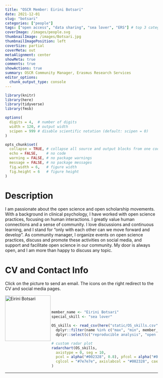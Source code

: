 ```yaml
---
title: "OSCR Member: Eirini Botsari"
date: 2021-12-01
slug: "botsari"
categories: ["people"]
tags: ["open access", "data sharing", "sea lover", "ERS"] # top 3 categories + unique + school
coverImage: /images/people.svg
thumbnailImage: /images/Botsari.jpg
thumbnailImagePosition: left
coverSize: partial
coverMeta: out
metaAlignment: center
showMeta: true
comments: true
showActions: true
summary: OSCR Community Manager, Erasmus Research Services
editor_options: 
  chunk_output_type: console
---
```


```r

library(knitr)
library(here)
library(tidyverse)
library(fmsb)

options(
  digits = 4,  # number of digits
  width = 120, # output width
  scipen = 999 # disable scientific notation (default: scipen = 0)
)

opts_chunk$set(
  collapse = TRUE, # collapse all source and output blocks from one code chunk into a single block
  echo = FALSE,    # no code
  warning = FALSE, # no package warnings
  message = FALSE, # no package messages
  fig.width = 6,   # figure width
  fig.height = 6   # figure height
)

```

# Description

I am passionate about the open science and open scholarship movements. With a background in clinical psychology, I have worked with open science practices, focusing on human interactions. I greatly value human connections and a sense of community. I love discussions and continuous learning, and I stand for “only with each other can we move forward and develop”. As community manager, I organize events on open science practices, discuss and promote these activities on social media, and support and facilitate open science in our community. My door is always open, and I am more than happy to discuss any topic.
 
# CV and Contact Info

Click on the picture to send an email. The icons on the right redirect to the CV and social media pages.

<!-- EMAIL -->
<p>
  <a href="mailto:eirini.botsari@eur.nl">
  <img border="0" alt="Eirini Botsari" src="/images/Botsari.jpg" width="150" height="150" align="left">
  </a>
</p>

<!-- CV -->
<p align="center">
  <a href="https://drive.google.com/file/d/1TyKAEmYo7S01dpLjhkoAUnDvcwRlf1R2/view?usp=sharing" class="fa fa-file fa-2x" style="color:#00B969;">
  </a>
</p>

<!-- LINKEDIN -->
<p align="center">
  <a href="https://www.linkedin.com/in/eirinibotsari/" class="fa fa-linkedin fa-2x" style="color:#000000;">
  </a>
</p>

<BR><BR>

<!-- # Expertise -->

```r

member_name <- "Eirini Botsari"
special_skill <- "sea lover"

OS_skills <- read_csv(here("static/OS_skills.csv")) %>%
  dplyr::filter(name %in% c("max", "min", member_name)) %>%
  dplyr::select(c("reproducible analysis", "open source software", all_of(special_skill), "data management", "open access", "data sharing", "preregistration"))

# custom radar plot
radarchart(OS_skills,
  axistype = 0, seg = 10,
  pcol = alpha("#002328", 0.8), pfcol = alpha("#00B969", 0.6), plwd = 4, centerzero = TRUE, # polygon
  cglcol = "#7e7e7e", axislabcol = "#002328", caxislabels = seq(0, 10, 2), cglwd = 0.8 # grid
)

```

***


